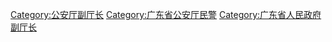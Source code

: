 [[Category:公安厅副厅长|Category:公安厅副厅长]]
[[Category:广东省公安厅民警|Category:广东省公安厅民警]]
[[Category:广东省人民政府副厅长|Category:广东省人民政府副厅长]]